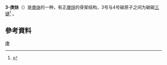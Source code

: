 {{chembox
| Verifiedfields = changed
| Watchedfields = changed
| verifiedrevid = 
| Reference =
| Name =
| ImageFile1 = Hept-3-yne 200.svg
| ImageSize1 = 
| IUPACName = 
| OtherNames = 
|Section1={{Chembox Identifiers
| CASNo_Ref = 
| CASNo = 2586-89-2
| PubChem = 75755
| SMILES = CCCC#CCC
| EINECS = 
| ChemSpiderID_Ref = 
| ChemSpiderID = 
| InChI = 1S/C7H12/c1-3-5-7-6-4-2/h3-5H2,1-2H3
| InChIKey = KLYHSJRCIZOUHE-UHFFFAOYSA-N
| StdInChI_Ref = 
| StdInChI = 
| StdInChIKey_Ref = 
| StdInChIKey = 
| RTECS = 
| MeSHName = 
| ChEBI_Ref = 
| ChEBI = 
  }}
|Section2={{Chembox Properties
| C=7 | H=12 
| Appearance = 
| Density = 0.741 g·cm<sup>−3</sup> (20 °C)<ref name="Alfa">{{Alfa|H53504|Datum=31. Mai 2017|Name=3-Heptine, 97%}}</ref>
| MeltingPtC = -130.5
| MeltingPt_notes = 
| BoilingPtC = 105-106
| Solubility =
  }}
|Section3={{Chembox Hazards
| MainHazards = 
| FlashPt = 
| AutoignitionPt = 
 }}
}}
'''3-庚炔'''（{{lang-en|3-Heptyne}}）是[[庚炔|庚炔]]的一种，有正[[庚烷|庚烷]]的骨架结构，3号与4号碳原子之间为碳碳[[三键|三键]]<ref name="Gerard Smith">{{Literatur| Autor=Gerard Smith | Titel=Catalysis in Organic syntheses 1977  | Verlag=Elsevier | ISBN=978-0-323-15674-5 | Jahr=2012 | Online={{Google Buch | BuchID=l-Cy78TRnvAC | Seite=7 }} | Seiten=7 }}</ref>
。

== 參考資料 ==
{{Reflist}}
{{炔烃}}
[[Category:炔烃|庚]]